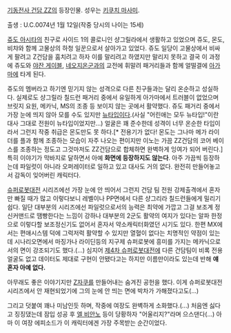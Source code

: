 [[기동전사 건담 ZZ]]의 등장인물. 성우는 [[키쿠치 마사미]].

출생 : U.C.0074년 1월 12일(작중 당시의 나이는 15세)

[[쥬도 아시타]]의 친구로 사이드 1의 콜로니인 샹그릴라에서 생활하고 있었으며 쥬도, 몬도, 비챠와 함께 고물상의 하청 일꾼으로서 살아가고 있었다. 쥬도 일당이 고물상에서 비싸게 팔려고 Z건담을 훔치려고 하자 이를 말리려고 하였지만 말리지 못하고 결국 이 과정에 쥬도와 [[야잔 게이블]], [[네오지온]]군과의 교전에 휘말려 패거리들과 함께 얼떨결에 [[아가마]]에 타게 된다.

쥬도의 멤버라고 하기엔 믿기지 않는 성격으로 다른 친구들과는 달리 온순하고 성실하다. 실제로도 샹그릴라 칠드런 패거리 중에서 유일하게 아가마에서 트러블이 없었으며 브릿지 요원, 메카닉, MS의 조종 등 보이지 않는 곳에서 활약했다. 쥬도 패거리 중에서 가장 눈에 띄지 않아 모를 수도 있지만 [[뉴타입]]이다.(사실 "어린애는 모두 뉴타입!"이란 대사 그대로 전원이 뉴타입이었지만…)
얼굴은 꽤 준수한데 성격이 너무 온순한 타입이라서 그런지 작중 취급은 몬도만도 못 하다.[* 전용기가 없다! 몬도는 그나마 메가 라이더를 플과 함께 조종하는 모습이 자주 나오는 편이지만 이노는 가끔 ZZ건담의 코어 베이스를 조종하는 정도고 그것마저도 ZZ건담으로 합체하면 완벽하게 잉여가 되어 버린다.] 특히 이야기가 막바지로 달하면서 아예 '''화면에 등장하지도 않는다'''. 아주 가끔씩 등장하는데 파일럿이 아니라 오퍼레이터로 일하고 있고 대사도 거의 없다. 완전히 만들어놓고서 감독이 잊어버린 캐릭터다.  

[[슈퍼로봇대전]] 시리즈에선 가장 눈에 안 띄어서 그런지 건담 팀 전원 강제출격에서 혼자만 빠질 때가 많고 이렇다보니 레벨이나 PP면에서 다른 샹그리라 칠드런들에게 밀리기 쉽다. 일단 대부분의 시리즈에선 파일럿으로서의 능력은 최약에 가깝고 그걸 보조계 정신커맨드로 땜빵한다는 느낌이 강하나 대부분의 2군도 활약의 여지가 있다는 알파 한정으로 이렇다할 보조정신기도 없어서 혼자서 약소캐릭터화였던 시기도 있다. 한편 MX에서는 편애시스템 덕에 그럭저럭 활약할 수 있지만 열혈이 없다는 치명적인 약점이 있는데 시나리오면에서 마징가나 라이딘등의 지구제 슈퍼로봇에 흥미를 가지는 메카닉으로서의 면이 강조되기도 했다.(...)
심지어 [[제4차 슈퍼로봇대전]]에 다른 건담팀이 비록 전용 얼굴도 없고 데이터도 제대로 구현이 안됐다고는 하지만 이름만이라도 있는데 반해 '''얘 혼자 아예 없다.'''

아무래도 좋은 이야기지만 [[Z자쿠]]를 만들어내는 숨겨진 공헌을 했다. 이게 슈퍼로봇대전 시리즈에서 안 재현되었기에 그의 눈에 안 띄는 면에 박차가 가해졌다고도(...)

그리고 덧붙여 꽤나 미남인듯 하며, 작중에 여장도 완벽하게 소화했다.(...)
처음엔 싫다고 징징댔는데 잠입 성공 후 [[엘 비안노]] 등이 당황하자 "어울리지?"라며 으스댄다(...) 아마 이 여장 에피소드가 이 캐릭터에겐 가장 주목받는 순간이었다. 
